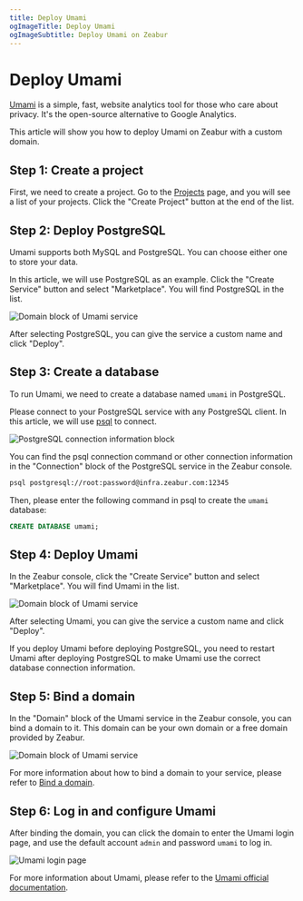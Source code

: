 ```yaml
---
title: Deploy Umami
ogImageTitle: Deploy Umami
ogImageSubtitle: Deploy Umami on Zeabur
---
```



# Deploy Umami

[Umami](https://umami.is/) is a simple, fast, website analytics tool for those who care about privacy. It's the open-source alternative to Google Analytics.

This article will show you how to deploy Umami on Zeabur with a custom domain.

## Step 1: Create a project

First, we need to create a project. Go to the [Projects](https://dash.zeabur.com/projects) page, and you will see a list of your projects. Click the "Create Project" button at the end of the list.

## Step 2: Deploy PostgreSQL

Umami supports both MySQL and PostgreSQL. You can choose either one to store your data.

In this article, we will use PostgreSQL as an example. Click the "Create Service" button and select "Marketplace". You will find PostgreSQL in the list.

![Domain block of Umami service](/marketplace/umami/deploy-postgresql.png)

After selecting PostgreSQL, you can give the service a custom name and click "Deploy".

## Step 3: Create a database

To run Umami, we need to create a database named `umami` in PostgreSQL.

Please connect to your PostgreSQL service with any PostgreSQL client. In this article, we will use [psql](https://www.postgresql.org/docs/9.1/app-psql.html) to connect.

![PostgreSQL connection information block](/marketplace/umami/postgre-connect.png)

You can find the psql connection command or other connection information in the "Connection" block of the PostgreSQL service in the Zeabur console.

```bash
psql postgresql://root:password@infra.zeabur.com:12345
```

Then, please enter the following command in psql to create the `umami` database:

```sql
CREATE DATABASE umami;
```

## Step 4: Deploy Umami

In the Zeabur console, click the "Create Service" button and select "Marketplace". You will find Umami in the list.

![Domain block of Umami service](/marketplace/umami/deploy-umami.png)

After selecting Umami, you can give the service a custom name and click "Deploy".

<Callout>
  If you deploy Umami before deploying PostgreSQL, you need to restart Umami after deploying PostgreSQL to make Umami use the correct database connection information.
</Callout>

## Step 5: Bind a domain

In the "Domain" block of the Umami service in the Zeabur console, you can bind a domain to it. This domain can be your own domain or a free domain provided by Zeabur.

![Domain block of Umami service](/marketplace/umami/umami-domain.png)

For more information about how to bind a domain to your service, please refer to [Bind a domain](../deploy/domain-binding).

## Step 6: Log in and configure Umami

After binding the domain, you can click the domain to enter the Umami login page, and use the default account `admin` and password `umami` to log in.

![Umami login page](/marketplace/umami/umami-screenshot.png)

For more information about Umami, please refer to the [Umami official documentation](https://umami.is/docs).
